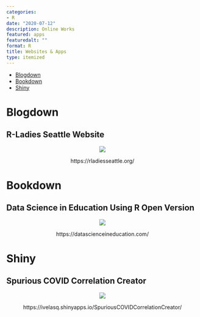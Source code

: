 ```yaml
---
categories:
- R
date: "2020-07-12"
description: Online Works
featured: apps
featuredalt: ""
format: R
title: Websites & Apps
type: itemized
---
```


* [Blogdown](#blogdown)
* [Bookdown](#bookdown)
* [Shiny](#shiny)

# Blogdown
## R-Ladies Seattle Website

<center>
![](https://ivelasq.rbind.io/img/seattle.png)

https://rladiesseattle.org/
</center>

# Bookdown
## Data Science in Education Using R Open Version
<center>
![](https://ivelasq.rbind.io/img/dsieur.png)

https://datascienceineducation.com/
</center>


# Shiny
## Spurious COVID Correlation Creator
<center>
![](https://ivelasq.rbind.io/img/corr.png)

https://ivelasq.shinyapps.io/SpuriousCOVIDCorrelationCreator/
</center>

